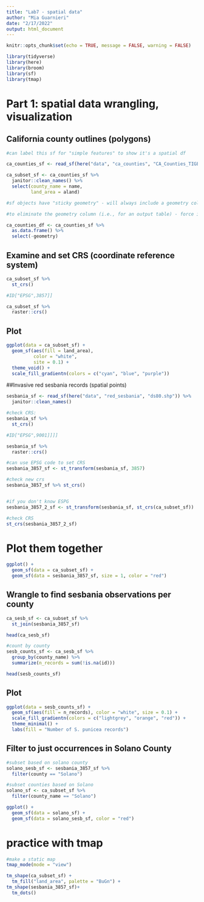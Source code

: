 ```yaml
---
title: "Lab7 - spatial data"
author: "Mia Guarnieri"
date: "2/17/2022"
output: html_document
---
```


```r
knitr::opts_chunk$set(echo = TRUE, message = FALSE, warning = FALSE)

library(tidyverse)
library(here)
library(broom)
library(sf)
library(tmap)
```

# Part 1: spatial data wrangling, visualization

## California county outlines (polygons)

```r
#can label this sf for "simple features" to show it's a spatial df

ca_counties_sf <- read_sf(here("data", "ca_counties", "CA_Counties_TIGER2016.shp"))

ca_subset_sf <- ca_counties_sf %>% 
  janitor::clean_names() %>% 
  select(county_name = name,
         land_area = aland)

#sf objects have "sticky geometry" - will always include a geometry column even if I don't select it specifically

#to eliminate the geometry column (i.e., for an output table) - force it to become a non-sf df

ca_counties_df <- ca_counties_sf %>% 
  as.data.frame() %>% 
  select(-geometry)
```

## Examine and set CRS (coordinate reference system)

```r
ca_subset_sf %>% 
  st_crs()

#ID["EPSG",3857]]

ca_subset_sf %>% 
  raster::crs()
```

## Plot

```r
ggplot(data = ca_subset_sf) +
  geom_sf(aes(fill = land_area),
          color = "white",
          site = 0.1) +
  theme_void() +
  scale_fill_gradientn(colors = c("cyan", "blue", "purple"))
```

##Invasive red sesbania records (spatial points)

```r
sesbania_sf <- read_sf(here("data", "red_sesbania", "ds80.shp")) %>% 
  janitor::clean_names()

#check CRS:
sesbania_sf %>% 
  st_crs()

#ID["EPSG",9001]]]]

sesbania_sf %>% 
  raster::crs()

#can use EPSG code to set CRS
sesbania_3857_sf <- st_transform(sesbania_sf, 3857)

#check new crs
sesbania_3857_sf %>% st_crs()


#if you don't know ESPG
sesbania_3857_2_sf <- st_transform(sesbania_sf, st_crs(ca_subset_sf))

#check CRS
st_crs(sesbania_3857_2_sf)
```

# Plot them together

```r
ggplot() +
  geom_sf(data = ca_subset_sf) +
  geom_sf(data = sesbania_3857_sf, size = 1, color = "red")
```

## Wrangle to find sesbania observations per county

```r
ca_sesb_sf <- ca_subset_sf %>% 
  st_join(sesbania_3857_sf)

head(ca_sesb_sf)

#count by county
sesb_counts_sf <- ca_sesb_sf %>% 
  group_by(county_name) %>% 
  summarize(n_records = sum(!is.na(id)))

head(sesb_counts_sf)
```

## Plot

```r
ggplot(data = sesb_counts_sf) +
  geom_sf(aes(fill = n_records), color = "white", size = 0.1) +
  scale_fill_gradientn(colors = c("lightgrey", "orange", "red")) +
  theme_minimal() +
  labs(fill = "Number of S. punicea records")
```

## Filter to just occurrences in Solano County

```r
#subset based on solano county
solano_sesb_sf <- sesbania_3857_sf %>% 
  filter(county == "Solano")

#subset counties based on Solano
solano_sf <- ca_subset_sf %>% 
  filter(county_name == "Solano")

ggplot() +
  geom_sf(data = solano_sf) +
  geom_sf(data = solano_sesb_sf, color = "red")
```

# practice with tmap

```r
#make a static map
tmap_mode(mode = "view")

tm_shape(ca_subset_sf) +
  tm_fill("land_area", palette = "BuGn") +
tm_shape(sesbania_3857_sf)+
  tm_dots()
```





